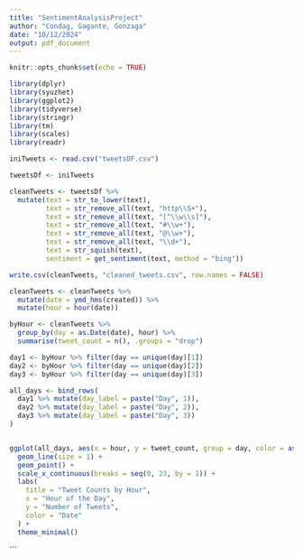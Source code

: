 ```yaml
---
title: "SentimentAnalysisProject"
author: "Condag, Gagante, Gonzaga"
date: "10/12/2024"
output: pdf_document
---
```


```r
knitr::opts_chunk$set(echo = TRUE)
```


```r
library(dplyr)
library(syuzhet)
library(ggplot2)
library(tidyverse)
library(stringr)
library(tm)
library(scales)
library(readr)

iniTweets <- read.csv("tweetsDF.csv")

tweetsDf <- iniTweets

```



```r
cleanTweets <- tweetsDf %>%
  mutate(text = str_to_lower(text),                     
         text = str_remove_all(text, "http\\S+"),
         text = str_remove_all(text, "[^\\w\\s]"),
         text = str_remove_all(text, "#\\w+"),
         text = str_remove_all(text, "@\\w+"),          
         text = str_remove_all(text, "\\d+"),    
         text = str_squish(text),                      
         sentiment = get_sentiment(text, method = "bing"))

write.csv(cleanTweets, "cleaned_tweets.csv", row.names = FALSE)

```

```r
cleanTweets <- cleanTweets %>%
  mutate(date = ymd_hms(created)) %>%  
  mutate(hour = hour(date))

byHour <- cleanTweets %>%
  group_by(day = as.Date(date), hour) %>%
  summarise(tweet_count = n(), .groups = "drop")

day1 <- byHour %>% filter(day == unique(day)[1])
day2 <- byHour %>% filter(day == unique(day)[2])
day3 <- byHour %>% filter(day == unique(day)[3])

all_days <- bind_rows(
  day1 %>% mutate(day_label = paste("Day", 1)),
  day2 %>% mutate(day_label = paste("Day", 2)),
  day3 %>% mutate(day_label = paste("Day", 3))
)


ggplot(all_days, aes(x = hour, y = tweet_count, group = day, color = as.factor(day))) +
  geom_line(size = 1) +
  geom_point() +
  scale_x_continuous(breaks = seq(0, 23, by = 1)) + 
  labs(
    title = "Tweet Counts by Hour",
    x = "Hour of the Day",
    y = "Number of Tweets",
    color = "Date"
  ) +
  theme_minimal()

```



```



